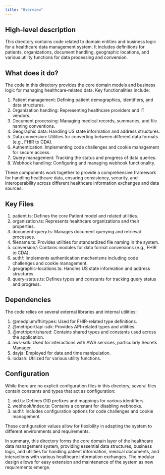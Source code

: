 ```yaml
---
title: "Overview"
---
```


## High-level description
This directory contains code related to domain entities and business logic for a healthcare data management system. It includes definitions for patients, organizations, document handling, geographic locations, and various utility functions for data processing and conversion.

## What does it do?
The code in this directory provides the core domain models and business logic for managing healthcare-related data. Key functionalities include:

1. Patient management: Defining patient demographics, identifiers, and data structures.
2. Organization handling: Representing healthcare providers and IT vendors.
3. Document processing: Managing medical records, summaries, and file naming conventions.
4. Geographic data: Handling US state information and address structures.
5. Data conversion: Utilities for converting between different data formats (e.g., FHIR to CDA).
6. Authentication: Implementing code challenges and cookie management for secure access.
7. Query management: Tracking the status and progress of data queries.
8. Webhook handling: Configuring and managing webhook functionality.

These components work together to provide a comprehensive framework for handling healthcare data, ensuring consistency, security, and interoperability across different healthcare information exchanges and data sources.

## Key Files

1. patient.ts: Defines the core Patient model and related utilities.
2. organization.ts: Represents healthcare organizations and their properties.
3. document-query.ts: Manages document querying and retrieval processes.
4. filename.ts: Provides utilities for standardized file naming in the system.
5. conversion/: Contains modules for data format conversions (e.g., FHIR to CDA).
6. auth/: Implements authentication mechanisms including code challenges and cookie management.
7. geographic-locations.ts: Handles US state information and address structures.
8. query-status.ts: Defines types and constants for tracking query status and progress.

## Dependencies
The code relies on several external libraries and internal utilities:

1. @medplum/fhirtypes: Used for FHIR-related type definitions.
2. @metriport/api-sdk: Provides API-related types and utilities.
3. @metriport/shared: Contains shared types and constants used across the application.
4. aws-sdk: Used for interactions with AWS services, particularly Secrets Manager.
5. dayjs: Employed for date and time manipulation.
6. lodash: Utilized for various utility functions.

## Configuration
While there are no explicit configuration files in this directory, several files contain constants and types that act as configuration:

1. oid.ts: Defines OID prefixes and mappings for various identifiers.
2. webhook/index.ts: Contains a constant for disabling webhooks.
3. auth/: Includes configuration options for code challenges and cookie management.

These configuration values allow for flexibility in adapting the system to different environments and requirements.

In summary, this directory forms the core domain layer of the healthcare data management system, providing essential data structures, business logic, and utilities for handling patient information, medical documents, and interactions with various healthcare information exchanges. The modular design allows for easy extension and maintenance of the system as new requirements emerge.